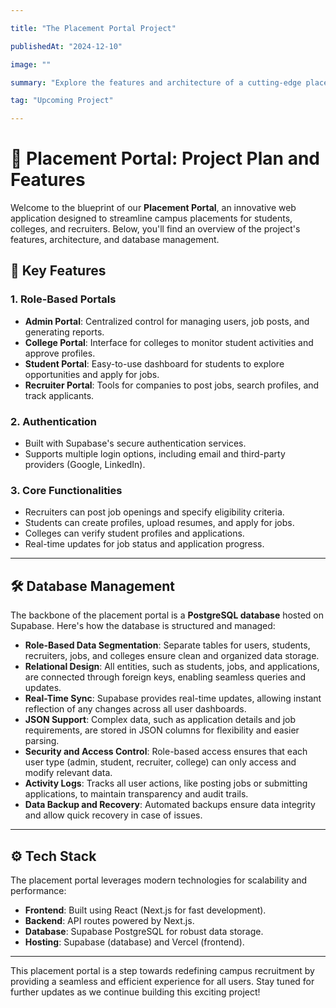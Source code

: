 ```yaml
---

title: "The Placement Portal Project"

publishedAt: "2024-12-10"

image: ""

summary: "Explore the features and architecture of a cutting-edge placement portal designed to simplify and optimize campus recruitment processes."

tag: "Upcoming Project"

---
```


# 🚀 Placement Portal: Project Plan and Features

Welcome to the blueprint of our **Placement Portal**, an innovative web application designed to streamline campus placements for students, colleges, and recruiters. Below, you'll find an overview of the project's features, architecture, and database management.

## 🎯 Key Features

### 1. **Role-Based Portals**
- **Admin Portal**: Centralized control for managing users, job posts, and generating reports.
- **College Portal**: Interface for colleges to monitor student activities and approve profiles.
- **Student Portal**: Easy-to-use dashboard for students to explore opportunities and apply for jobs.
- **Recruiter Portal**: Tools for companies to post jobs, search profiles, and track applicants.

### 2. **Authentication**
- Built with Supabase's secure authentication services.
- Supports multiple login options, including email and third-party providers (Google, LinkedIn).

### 3. **Core Functionalities**
- Recruiters can post job openings and specify eligibility criteria.
- Students can create profiles, upload resumes, and apply for jobs.
- Colleges can verify student profiles and applications.
- Real-time updates for job status and application progress.

---

## 🛠️ Database Management

The backbone of the placement portal is a **PostgreSQL database** hosted on Supabase. Here's how the database is structured and managed:

- **Role-Based Data Segmentation**: Separate tables for users, students, recruiters, jobs, and colleges ensure clean and organized data storage.
- **Relational Design**: All entities, such as students, jobs, and applications, are connected through foreign keys, enabling seamless queries and updates.
- **Real-Time Sync**: Supabase provides real-time updates, allowing instant reflection of any changes across all user dashboards.
- **JSON Support**: Complex data, such as application details and job requirements, are stored in JSON columns for flexibility and easier parsing.
- **Security and Access Control**: Role-based access ensures that each user type (admin, student, recruiter, college) can only access and modify relevant data.
- **Activity Logs**: Tracks all user actions, like posting jobs or submitting applications, to maintain transparency and audit trails.
- **Data Backup and Recovery**: Automated backups ensure data integrity and allow quick recovery in case of issues.

---

## ⚙️ Tech Stack

The placement portal leverages modern technologies for scalability and performance:

- **Frontend**: Built using React (Next.js for fast development).
- **Backend**: API routes powered by Next.js.
- **Database**: Supabase PostgreSQL for robust data storage.
- **Hosting**: Supabase (database) and Vercel (frontend).

---

This placement portal is a step towards redefining campus recruitment by providing a seamless and efficient experience for all users. Stay tuned for further updates as we continue building this exciting project!
